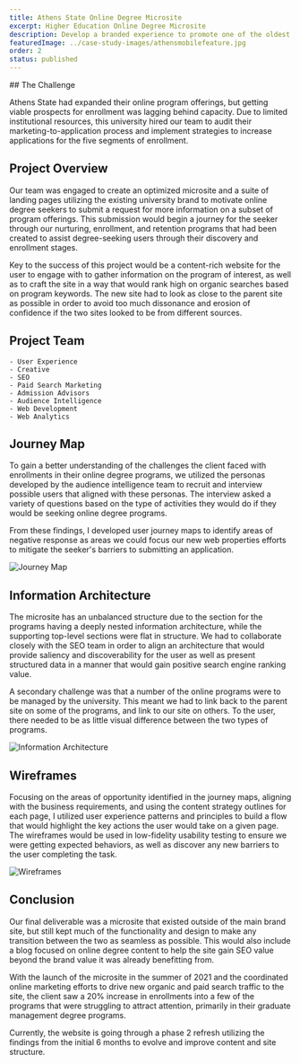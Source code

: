 ```yaml
---
title: Athens State Online Degree Microsite
excerpt: Higher Education Online Degree Microsite
description: Develop a branded experience to promote one of the oldest university's online degree programs.
featuredImage: ../case-study-images/athensmobilefeature.jpg
order: 2
status: published
---
```


<section id="challenge">
## The Challenge

Athens State had expanded their online program offerings, but getting viable prospects for enrollment was lagging behind capacity. Due to limited institutional resources, this university hired our team to audit their marketing-to-application process and implement strategies to increase applications for the five segments of enrollment.

</section>
<section id="overview">

## Project Overview

Our team was engaged to create an optimized microsite and a suite of landing pages utilizing the existing university brand to motivate online degree seekers to submit a request for more information on a subset of program offerings. This submission would begin a journey for the seeker through our nurturing, enrollment, and retention programs that had been created to assist degree-seeking users through their discovery and enrollment stages.

Key to the success of this project would be a content-rich website for the user to engage with to gather information on the program of interest, as well as to craft the site in a way that would rank high on organic searches based on program keywords. The new site had to look as close to the parent site as possible in order to avoid too much dissonance and erosion of confidence if the two sites looked to be from different sources.

</section>
<section id="project-team" className="tags">

## Project Team

    - User Experience
    - Creative
    - SEO
    - Paid Search Marketing
    - Admission Advisors
    - Audience Intelligence
    - Web Development
    - Web Analytics

</section>

<section id="journeymap">

## Journey Map

To gain a better understanding of the challenges the client faced with enrollments in their online degree programs, we utilized the personas developed by the audience intelligence team to recruit and interview possible users that aligned with these personas. The interview asked a variety of questions based on the type of activities they would do if they would be seeking online degree programs.

From these findings, I developed user journey maps to identify areas of negative response as areas we could focus our new web properties efforts to mitigate the seeker's barriers to submitting an application.

![Journey Map](../case-study-images/Online_Partner_Site_Journey_Map-80.jpg)

</section>
<section id="architecture">

## Information Architecture

The microsite has an unbalanced structure due to the section for the programs having a deeply nested information architecture, while the supporting top-level sections were flat in structure. We had to collaborate closely with the SEO team in order to align an architecture that would provide saliency and discoverability for the user as well as present structured data in a manner that would gain positive search engine ranking value.

A secondary challenge was that a number of the online programs were to be managed by the university. This meant we had to link back to the parent site on some of the programs, and link to our site on others. To the user, there needed to be as little visual difference between the two types of programs.

![Information Architecture](../case-study-images/MicrositeInfoArch.jpg)

</section>
<section id="wireframes">

## Wireframes

Focusing on the areas of opportunity identified in the journey maps, aligning with the business requirements, and using the content strategy outlines for each page, I utilized user experience patterns and principles to build a flow that would highlight the key actions the user would take on a given page. The wireframes would be used in low-fidelity usability testing to ensure we were getting expected behaviors, as well as discover any new barriers to the user completing the task.

![Wireframes](../case-study-images/Microsite1-wireframes.jpg)

</section>
<section id="conclusion">

## Conclusion

Our final deliverable was a microsite that existed outside of the main brand site, but still kept much of the functionality and design to make any transition between the two as seamless as possible. This would also include a blog focused on online degree content to help the site gain SEO value beyond the brand value it was already benefitting from.

With the launch of the microsite in the summer of 2021 and the coordinated online marketing efforts to drive new organic and paid search traffic to the site, the client saw a 20% increase in enrollments into a few of the programs that were struggling to attract attention, primarily in their graduate management degree programs.

Currently, the website is going through a phase 2 refresh utilizing the findings from the initial 6 months to evolve and improve content and site structure.

</section>